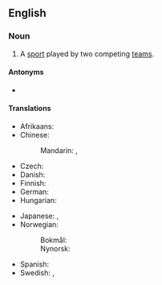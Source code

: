 {{also|team-sport}}
==English==
{{wikipedia}}

===Noun===
{{en-noun}}

# A [[sport]] played by two competing [[team]]s.

====Antonyms====
* {{l|en|individual sport}}

====Translations====
{{trans-top|sport competed between two teams each with two or more players}}
* Afrikaans: {{t+|af|spansport}}
* Chinese:
*: Mandarin: {{t|cmn|團隊運動|sc=Hani}}, {{t|cmn|团队运动|tr=tuánduì yùndòng|sc=Hani}}
* Czech: {{t|cs|kolektivní sport|m}}
* Danish: {{t|da|holdsport|c}}
* Finnish: {{t|fi|joukkueurheilu}}
* German: {{t+|de|Mannschaftssport|m}}
* Hungarian: {{t+|hu|csapatsport}}
{{trans-mid}}
* Japanese: {{t|ja|団体競技|tr=dantaikyougi|sc=Jpan}}, {{t|ja|チームスポーツ|tr=chīmu supōtsu}}
* Norwegian:
*: Bokmål: {{t+|nb|lagidrett|m}}
*: Nynorsk: {{t|nn|lagidrett|m}}
* Spanish: {{t|es|deporte de equipo|m}}
* Swedish: {{t+|sv|lagidrott|c}}, {{t+|sv|lagsport|c}}
{{trans-bottom}}

{{topics|en|Sports}}